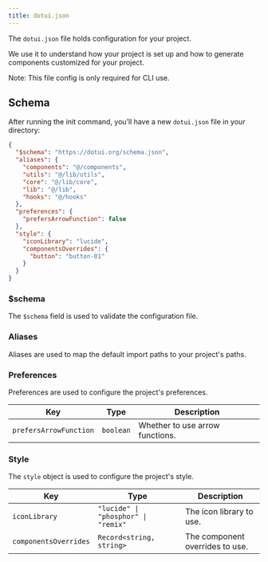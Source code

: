 ```yaml
---
title: dotui.json
---
```


The `dotui.json` file holds configuration for your project.

We use it to understand how your project is set up and how to generate components customized for your project.

<Alert fill>Note: This file config is only required for CLI use.</Alert>

## Schema

After running the init command, you’ll have a new `dotui.json` file in your directory:

```json title="dotui.config.json"
{
  "$schema": "https://dotui.org/schema.json",
  "aliases": {
    "components": "@/components",
    "utils": "@/lib/utils",
    "core": "@/lib/core",
    "lib": "@/lib",
    "hooks": "@/hooks"
  },
  "preferences": {
    "prefersArrowFunction": false
  },
  "style": {
    "iconLibrary": "lucide",
    "componentsOverrides": {
      "button": "button-01"
    }
  }
}
```

### $schema

The `$schema` field is used to validate the configuration file.

### Aliases

Aliases are used to map the default import paths to your project's paths.

### Preferences

Preferences are used to configure the project's preferences.

| Key                    | Type      | Description                     |
| ---------------------- | --------- | ------------------------------- |
| `prefersArrowFunction` | `boolean` | Whether to use arrow functions. |

### Style

The `style` object is used to configure the project's style.

| Key           | Type                                | Description              |
| ------------- | ----------------------------------- | ------------------------ |
| `iconLibrary` | `"lucide" \| "phosphor" \| "remix"` | The icon library to use. |
| `componentsOverrides` | `Record<string, string>` | The component overrides to use. |

